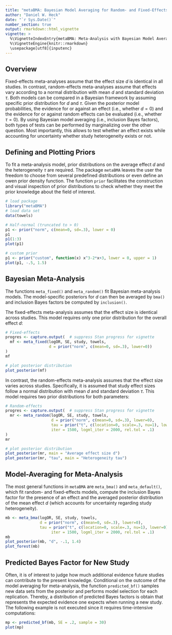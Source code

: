 ---
title: "metaBMA: Bayesian Model Averaging for Random- and Fixed-Effects Meta-Analysis"
author: "Daniel W. Heck"
date: "`r Sys.Date()`"
number_section: true
output: rmarkdown::html_vignette
vignette: >
  %\VignetteIndexEntry{metaBMA: Meta-Analysis with Bayesian Model Averaging}
  %\VignetteEngine{knitr::rmarkdown}
  \usepackage[utf8]{inputenc}
---
  
  
## Overview
  
Fixed-effects meta-analyses assume that the effect size $d$ is identical in all
studies. In contrast, random-effects meta-analyses assume that effects vary
according to a normal distribution with mean $d$ and standard deviation $\tau$.
Both models can be compared in a Bayesian framework by assuming specific prior
distribution for $d$ and $\tau$. Given the posterior model probabilities, the
evidence for or against an effect (i.e., whether $d = 0$) and the evidence for
or against random effects can be evaluated (i.e., whether $\tau = 0$). By using
Bayesian model averaging (i.e., inclusion Bayes factors), both types of tests
can be performed by marginalizing over the other question. Most importantly,
this allows to test whether an effect exists while accounting for uncertainty
whether study heterogeneity exists or not.


## Defining and Plotting Priors

To fit a meta-analysis model, prior distributions on the average effect $d$ and
the heterogeneity $\tau$ are required. The package `metaBMA` leaves the user the
freedom to choose from several predefined distributions or even define an owen
prior density function. The function `prior` facilitates the construction and
visual inspection of prior distributions to check whether they meet the prior
knowledge about the field of interest.

```{r, fig.height=3.5, fig.width=5}
# load package
library("metaBMA")
# load data set
data(towels)

# Half-normal (truncated to > 0)
p1 <- prior("norm", c(mean=0, sd=.3), lower = 0)
p1
p1(1:3)
plot(p1)

# custom prior
p1 <- prior("custom", function(x) x^3-2*x+3, lower = 0, upper = 1)
plot(p1, -.5, 1.5)
```


## Bayesian Meta-Analysis

The functions `meta_fixed()` and `meta_random()` fit Bayesian meta-analysis
models. The model-specific posteriors for $d$ can then be averaged by `bma()`
and inclusion Bayes factors be computed by `inclusion()`.

The fixed-effects meta-analysis assumes that the effect size is identical across
studies. This model requires only one prior distribution for the overall effect
$d$:

```{r, fig.height=3.5, fig.width=5}
# Fixed-effects
progres <- capture.output(  # suppress Stan progress for vignette
  mf <- meta_fixed(logOR, SE, study, towels, 
                   d = prior("norm", c(mean=0, sd=.3), lower=0))
)
mf

# plot posterior distribution
plot_posterior(mf)
```

In contrast, the random-effects meta-analysis assumes that the effect size
varies across studies. Specifically, it is assumed that study effect sizes
follow a normal distribution with mean $d$ and standard deviation $\tau$. This
model requires two prior distributions for both parameters:

```{r, fig.height=3.5, fig.width=5}
# Random-effects
progres <- capture.output(  # suppress Stan progress for vignette
  mr <- meta_random(logOR, SE, study, towels,
                    d = prior("norm", c(mean=0, sd=.3), lower=0),
                    tau = prior("t", c(location=0, scale=.3, nu=1), lower=0),
                    iter = 1500, logml_iter = 2000, rel.tol = .1)
)
mr  

# plot posterior distribution
plot_posterior(mr, main = "Average effect size d")
plot_posterior(mr, "tau", main = "Heterogeneity tau")
```

## Model-Averaging for Meta-Analysis

The most general functions in `metaBMA` are `meta_bma()` and `meta_default()`,
which fit random- and fixed-effects models, compute the inclusion Bayes factor
for the presence of an effect and the averaged posterior distribution of the
mean effect $d$ (which accounts for uncertainty regarding study heterogeneity).


```{r, fig.height=4.5, fig.width=6}
mb <- meta_bma(logOR, SE, study, towels,
               d = prior("norm", c(mean=0, sd=.3), lower=0),
               tau = prior("t", c(location=0, scale=.3, nu=1), lower=0),
                    iter = 1500, logml_iter = 2000, rel.tol = .1)
mb
plot_posterior(mb, "d", -.1, 1.4)
plot_forest(mb)
```



## Predicted Bayes Factor for New Study

Often, it is of interest to judge how much additional evidence future studies can contribute to the present knowledge. Conditional on the outcome of the model averaging for meta-analysis, the function `predicted_bf()` samples new data sets from the posterior and performs model selection for each replication. Thereby, a distribution of predicted Bayes factors is obtain that represents the expected evidence one expects when running a new study. The following example is not executed since it requires time-intensive computations:

```{r, eval = FALSE, fig.height=4.5, fig.width=6}
mp <- predicted_bf(mb, SE = .2, sample = 30)
plot(mp)
```

